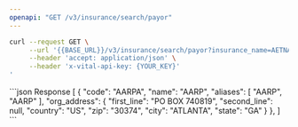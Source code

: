 ```yaml
---
openapi: "GET /v3/insurance/search/payor"
---
```


<RequestExample>

```bash cURL
curl --request GET \
     --url '{{BASE_URL}}/v3/insurance/search/payor?insurance_name=AETNA' \
     --header 'accept: application/json' \
     --header 'x-vital-api-key: {YOUR_KEY}' 
'
```

</RequestExample>

<ResponseExample>
```json Response
[
  {
    "code": "AARPA",
    "name": "AARP",
    "aliases": [
      "AARP",
      "AARP"
    ],
    "org_address": {
      "first_line": "PO BOX 740819",
      "second_line": null,
      "country": "US",
      "zip": "30374",
      "city": "ATLANTA",
      "state": "GA"
    }
  },
]
```
</ResponseExample>
